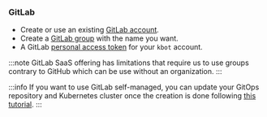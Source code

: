 ### GitLab

- Create or use an existing [GitLab account](https://gitlab.com).
- Create a [GitLab group](https://docs.gitlab.com/ee/user/group/) with the name you want.
- A GitLab [personal access token](../../../common/git-auth.mdx) for your `kbot` account.

:::note
GitLab SaaS offering has limitations that require us to use groups contrary to GitHub which can be use without an organization.
:::

:::info
If you want to use GitLab self-managed, you can update your GitOps repository and Kubernetes cluster once the creation is done following [this tutorial](https://kubefirst.io/blog/self-hosting-gitlab/).
:::
